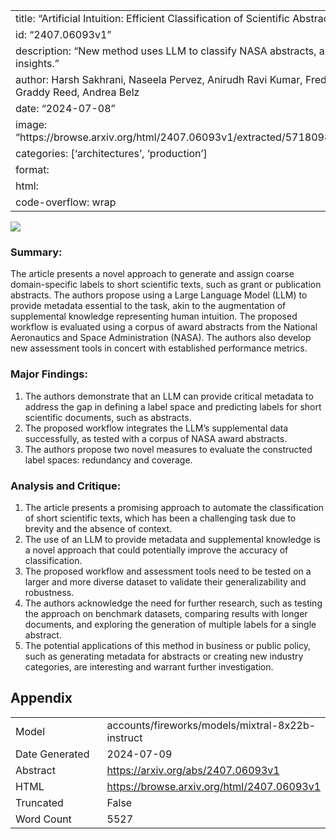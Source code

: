 
---
title: "Artificial Intuition: Efficient Classification of Scientific Abstracts"
id: "2407.06093v1"
description: "New method uses LLM to classify NASA abstracts, aiding strategic research insights."
author: Harsh Sakhrani, Naseela Pervez, Anirudh Ravi Kumar, Fred Morstatter, Alexandra Graddy Reed, Andrea Belz
date: "2024-07-08"
image: "https://browse.arxiv.org/html/2407.06093v1/extracted/5718098/Figures/label_gen.png"
categories: ['architectures', 'production']
format:
  html:
    code-overflow: wrap
---

![](https://browse.arxiv.org/html/2407.06093v1/extracted/5718098/Figures/label_gen.png)

### Summary:

The article presents a novel approach to generate and assign coarse domain-specific labels to short scientific texts, such as grant or publication abstracts. The authors propose using a Large Language Model (LLM) to provide metadata essential to the task, akin to the augmentation of supplemental knowledge representing human intuition. The proposed workflow is evaluated using a corpus of award abstracts from the National Aeronautics and Space Administration (NASA). The authors also develop new assessment tools in concert with established performance metrics.

### Major Findings:

1. The authors demonstrate that an LLM can provide critical metadata to address the gap in defining a label space and predicting labels for short scientific documents, such as abstracts.
2. The proposed workflow integrates the LLM's supplemental data successfully, as tested with a corpus of NASA award abstracts.
3. The authors propose two novel measures to evaluate the constructed label spaces: redundancy and coverage.

### Analysis and Critique:

1. The article presents a promising approach to automate the classification of short scientific texts, which has been a challenging task due to brevity and the absence of context.
2. The use of an LLM to provide metadata and supplemental knowledge is a novel approach that could potentially improve the accuracy of classification.
3. The proposed workflow and assessment tools need to be tested on a larger and more diverse dataset to validate their generalizability and robustness.
4. The authors acknowledge the need for further research, such as testing the approach on benchmark datasets, comparing results with longer documents, and exploring the generation of multiple labels for a single abstract.
5. The potential applications of this method in business or public policy, such as generating metadata for abstracts or creating new industry categories, are interesting and warrant further investigation.

## Appendix

|          |          |
|----------|----------|
| Model     | accounts/fireworks/models/mixtral-8x22b-instruct       |
| Date Generated     | 2024-07-09       |
| Abstract | [https://arxiv.org/abs/2407.06093v1](https://arxiv.org/abs/2407.06093v1)        |
| HTML     | [https://browse.arxiv.org/html/2407.06093v1](https://browse.arxiv.org/html/2407.06093v1)       |
| Truncated       | False       |
| Word Count       | 5527       |
